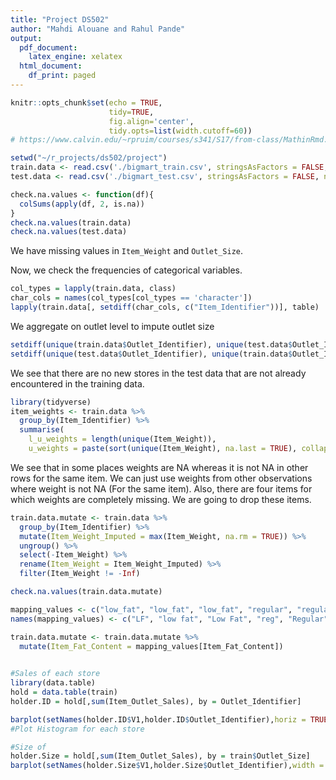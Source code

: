 ```yaml
---
title: "Project DS502"
author: "Mahdi Alouane and Rahul Pande"
output:
  pdf_document:
    latex_engine: xelatex
  html_document:
    df_print: paged
---
```


```r
knitr::opts_chunk$set(echo = TRUE,
                      tidy=TRUE,
                      fig.align='center',
                      tidy.opts=list(width.cutoff=60))
# https://www.calvin.edu/~rpruim/courses/s341/S17/from-class/MathinRmd.html
```

```r
setwd("~/r_projects/ds502/project")
train.data <- read.csv('./bigmart_train.csv', stringsAsFactors = FALSE, na.strings = c(""))
test.data <- read.csv('./bigmart_test.csv', stringsAsFactors = FALSE, na.strings = c(""))
```

```r
check.na.values <- function(df){
  colSums(apply(df, 2, is.na))
}
check.na.values(train.data)
check.na.values(test.data)
```

We have missing values in `Item_Weight` and `Outlet_Size`.


Now, we check the frequencies of categorical variables.

```r
col_types = lapply(train.data, class)
char_cols = names(col_types[col_types == 'character'])
lapply(train.data[, setdiff(char_cols, c("Item_Identifier"))], table)
```


We aggregate on outlet level to impute outlet size
```r
setdiff(unique(train.data$Outlet_Identifier), unique(test.data$Outlet_Identifier))
setdiff(unique(test.data$Outlet_Identifier), unique(train.data$Outlet_Identifier))
```

We see that there are no new stores in the test data that are not already encountered in the training data.

```r
library(tidyverse)
item_weights <- train.data %>%
  group_by(Item_Identifier) %>%
  summarise(
    l_u_weights = length(unique(Item_Weight)),
    u_weights = paste(sort(unique(Item_Weight), na.last = TRUE), collapse = " | "))
```

We see that in some places weights are NA whereas it is not NA in other rows for the same item. We can just use weights from other observations where weight is not NA (For the same item). Also, there are four items for which weights are completely missing. We are going to drop these items.

```r
train.data.mutate <- train.data %>%
  group_by(Item_Identifier) %>%
  mutate(Item_Weight_Imputed = max(Item_Weight, na.rm = TRUE)) %>%
  ungroup() %>%
  select(-Item_Weight) %>%
  rename(Item_Weight = Item_Weight_Imputed) %>%
  filter(Item_Weight != -Inf)

check.na.values(train.data.mutate)
```

```r
mapping_values <- c("low_fat", "low_fat", "low_fat", "regular", "regular")
names(mapping_values) <- c("LF", "low fat", "Low Fat", "reg", "Regular")

train.data.mutate <- train.data.mutate %>%
  mutate(Item_Fat_Content = mapping_values[Item_Fat_Content])
  
```
```r
#Sales of each store
library(data.table)
hold = data.table(train)
holder.ID = hold[,sum(Item_Outlet_Sales), by = Outlet_Identifier]

barplot(setNames(holder.ID$V1,holder.ID$Outlet_Identifier),horiz = TRUE,width = 2)
#Plot Histogram for each store

```

```r
#Size of 
holder.Size = hold[,sum(Item_Outlet_Sales), by = train$Outlet_Size]
barplot(setNames(holder.Size$V1,holder.Size$Outlet_Identifier),width = 2)
```
